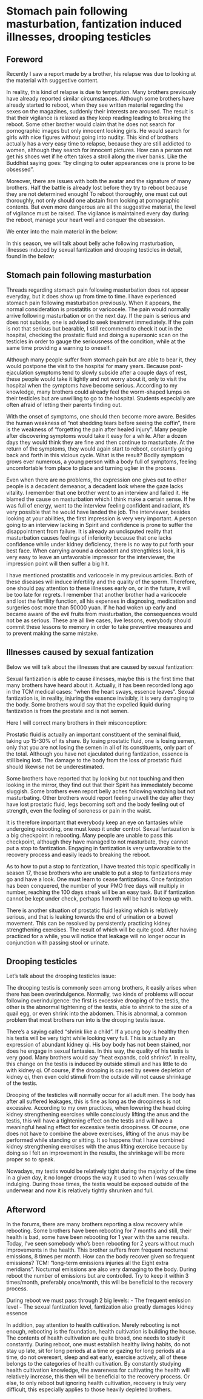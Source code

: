 # Stomach pain following masturbation, fantization induced illnesses, drooping testicles

## Foreword

Recently I saw a report made by a brother, his relapse was due to looking at the material with suggestive content.

In reality, this kind of relapse is due to temptation. Many brothers previously have already reported similar circumstances. Although some brothers have already started to reboot, when they see written material regarding the sexes on the magazines, suddenly their interests are aroused. The result is that their vigilance is relaxed as they keep reading leading to breaking the reboot. Some other brother would claim that he does not search for pornographic images but only innocent looking girls. He would search for girls with nice figures without going into nudity. This kind of brothers actually has a very easy time to relapse, because they are still addicted to women, although they search for innocent pictures. How can a person not get his shoes wet if he often takes a stroll along the river banks. Like the Buddhist saying goes: “by clinging to outer appearances one is prone to be obsessed”.

Moreover, there are issues with both the avatar and the signature of many brothers. Half the battle is already lost before they try to reboot because they are not determined enough! To reboot thoroughly, one must cut out thoroughly, not only should one abstain from looking at pornographic contents. But even more dangerous are all the suggestive material, the level of vigilance must be raised. The vigilance is maintained every day during the reboot, manage your heart well and conquer the obsession.

We enter into the main material in the below:

In this season, we will talk about belly ache following masturbation, illnesses induced by sexual fantization and drooping testicles in detail, found in the below:

## Stomach pain following masturbation

Threads regarding stomach pain following masturbation does not appear everyday, but it does show up from time to time. I have experienced stomach pain following masturbation previously. When it appears, the normal consideration is prostatitis or varicocele. The pain would normally arrive following masturbation or on the next day. If the pain is serious and does not subside, one is advised to seek treatment immediately. If the pain is not that serious but bearable, I still recommend to check it out in the hospital, checking the prostatic fluid and doing a supersonic scan on the testicles in order to gauge the seriousness of the condition, while at the same time providing a warning to oneself.

Although many people suffer from stomach pain but are able to bear it, they would postpone the visit to the hospital for many years. Because post-ejaculation symptoms tend to slowly subside after a couple days of rest, these people would take it lightly and not worry about it, only to visit the hospital when the symptoms have become serious. According to my knowledge, many brothers could already feel the worm-shaped lumps on their testicles but are unwilling to go to the hospital. Students especially are often afraid of letting their parents finding out.

With the onset of symptoms, one should then become more aware. Besides the human weakness of “not shedding tears before seeing the coffin”, there is the weakness of “forgetting the pain after healed injury”. Many people after discovering symptoms would take it easy for a while. After a dozen days they would think they are fine and then continue to masturbate. At the return of the symptoms, they would again start to reboot, constantly going back and forth in this vicious cycle. What is the result? Bodily symptom grows ever numerous, a young person with a body full of symptoms, feeling uncomfortable from place to place and turning uglier in the process.

Even when there are no problems, the expression one gives out to other people is a decadent demeanor, a decadent look where the gaze lacks vitality. I remember that one brother went to an interview and failed it. He blamed the cause on masturbation which I think make a certain sense. If he was full of energy, went to the interview feeling confident and radiant, it’s very possible that he would have landed the job. The interviewer, besides looking at your abilities, the first impression is very very important. A person going to an interview lacking in Spirit and confidence is prone to suffer the disappointment from failure. It is already an undisputed reality that masturbation causes feelings of inferiority because that one lacks confidence while under kidney deficiency, there is no way to put forth your best face. When carrying around a decadent and strengthless look, it is very easy to leave an unfavorable impressor for the interviewer, the impression point will then suffer a big hit.

I have mentioned prostatitis and varicocele in my previous articles. Both of these diseases will induce infertility and the quality of the sperm. Therefore, one should pay attention to these illnesses early on, or in the future, it will be too late for regrets. I remember that another brother had a varicocele and lost the fertility function, all his expenses in diagnosing, medication and surgeries cost more than 50000 yuan. If he had woken up early and became aware of the evil fruits from masturbation, the consequences would not be as serious. These are all live cases, live lessons, everybody should commit these lessons to memory in order to take preventive measures and to prevent making the same mistake.

## Illnesses caused by sexual fantization

Below we will talk about the illnesses that are caused by sexual fantization:

Sexual fantization is able to cause illnesses, maybe this is the first time that many brothers have heard about it. Actually, it has been recorded long ago in the TCM medical cases: “when the heart sways, essence leaves”. Sexual fantization is, in reality, injuring the essence invisibly, it is very damaging to the body. Some brothers would say that the expelled liquid during fantization is from the prostate and is not semen.

Here I will correct many brothers in their misconception:

Prostatic fluid is actually an important constituent of the seminal fluid, taking up 15-30% of its share. By losing prostatic fluid, one is losing semen, only that you are not losing the semen in all of its constituents, only part of the total. Although you have not ejaculated during fantization, essence is still being lost. The damage to the body from the loss of prostatic fluid should likewise not be underestimated.

Some brothers have reported that by looking but not touching and then looking in the mirror, they find out that their Spirit has immediately become sluggish. Some brothers even report belly aches following watching but not masturbating. Other brothers would report feeling unwell the day after they have lost prostatic fluid, legs becoming soft and the body feeling out of strength, even the feeling of soreness or pain in the waist.

It is therefore important that everybody keep an eye on fantasies while undergoing rebooting, one must keep it under control. Sexual fantazation is a big checkpoint in rebooting. Many people are unable to pass this checkpoint, although they have managed to not masturbate, they cannot put a stop to fantization. Engaging in fantization is very unfavorable to the recovery process and easily leads to breaking the reboot.

As to how to put a stop to fantization, I have treated this topic specifically in season 17, those brothers who are unable to put a stop to fantizations may go and have a look. One must learn to cease fantizations. Once fantization has been conquered, the number of your PMO free days will multiply in number, reaching the 100 days streak will be an easy task. But if fantization cannot be kept under check, perhaps 1 month will be hard to keep up with.

There is another situation of prostatic fluid leaking which is relatively serious, and that is leaking towards the end of urination or a bowel movement. This can be resolved by persistently practicing kidney strengthening exercises. The result of which will be quite good. After having practiced for a while, you will notice that leakage will no longer occur in conjunction with passing stool or urinate.

## Drooping testicles

Let’s talk about the drooping testicles issue:

The drooping testis is commonly seen among brothers, it easily arises when there has been overindulgence. Normally, two kinds of problems will occur following overindulgence: the first is excessive drooping of the testis, the other is the abnormal tightening of the testis, able to shrink to the size of a quail egg, or even shrink into the abdomen. This is abnormal, a common problem that most brothers run into is the drooping testis issue.

There’s a saying called “shrink like a child”. If a young boy is healthy then his testis will be very tight while looking very full. This is actually an expression of abundant kidney qi. His boy body has not been stained, nor does he engage in sexual fantasies. In this way, the quality of his testis is very good. Many brothers would say “heat expands, cold shrinks”. In reality, this change on the testis is induced by outside stimuli and has little to do with kidney qi. Of course, if the drooping is caused by severe depletion of kidney qi, then even cold stimuli from the outside will not cause shrinkage of the testis.

Drooping of the testicles will normally occur for all adult men. The body has after all suffered leakages, this is fine as long as the droopiness is not excessive. According to my own practices, when lowering the head doing kidney strengthening exercises while consciously lifting the anus and the testis, this will have a tightening effect on the testis and will have a meaningful healing effect for excessive testis droopiness. Of course, one does not have to combine the above exercises, lifting of the anus may be performed while standing or sitting. It so happens that I have combined kidney strengthening exercises with the anus lifting exercise because by doing so I felt an improvement in the results, the shrinkage will be more proper so to speak.

Nowadays, my testis would be relatively tight during the majority of the time in a given day, it no longer droops the way it used to when I was sexually indulging. During those times, the testis would be exposed outside of the underwear and now it is relatively tightly shrunken and full.

## Afterword

In the forums, there are many brothers reporting a slow recovery while rebooting. Some brothers have been rebooting for 7 months and still, their health is bad, some have been rebooting for 1 year with the same results. Today, I’ve seen somebody who’s been rebooting for 2 years without much improvements in the health. This brother suffers from frequent nocturnal emissions, 8 times per month. How can the body recover given so frequent emissions? TCM: “long-term emissions injuries all the Eight extra meridians”. Nocturnal emissions are also very damaging to the body. During reboot the number of emissions but are controlled. Try to keep it within 3 times/month, preferably once/month, this will be beneficial to the recovery process.

During reboot we must pass through 2 big levels:
- The frequent emission level
- The sexual fantization level, fantization also greatly damages kidney essence

In addition, pay attention to health cultivation. Merely rebooting is not enough, rebooting is the foundation, health cultivation is building the house. The contents of health cultivation are quite broad, one needs to study it constantly. During reboot, one must establish healthy living habits, do not stay up late, sit for long periods at a time or gazing for long periods at a time, do not overexert, sleep and eat early, exercise actively, all of these belongs to the categories of health cultivation. By constantly studying health cultivation knowledge, the awareness for cultivating the health will relatively increase, this then will be beneficial to the recovery process. Or else, to only reboot but ignoring health cultivation, recovery is truly very difficult, this especially applies to those heavily depleted brothers.
